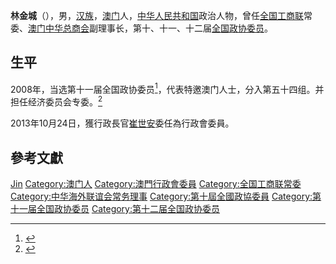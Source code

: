 '''林金城'''（{{bd|1949年|6月|}}）{{SLM}}，男，[[汉族|汉族]]，[[澳门|澳门]]人，[[中华人民共和国|中华人民共和国]]政治人物，曾任[[全国工商联|全国工商联]]常委、[[澳门中华总商会|澳门中华总商会]]副理事长，第十、十一、十二届[[全国政协委员|全国政协委员]]。

== 生平 ==
2008年，当选第十一届全国政协委员<ref>{{cite news|title=第十一届全国政协委员名单|url=http://www.indaa.com.cn/zt/2009qglh/zxzs/200903/t20090303_127573.html|accessdate=2013-04-09|newspaper=新华社北京1月25日电 中国人民政治协商会议第十一届全国委员会委员名单(共2237人，2008年1月25日政协第十届全国委员会常务委员会第二十次会议通过)|date=2008年1月25日|deadurl=yes|archiveurl=https://web.archive.org/web/20130928014403/http://www.indaa.com.cn/zt/2009qglh/zxzs/200903/t20090303_127573.html|archivedate=2013年9月28日}}</ref>，代表特邀澳门人士，分入第五十四组。并担任经济委员会专委。<ref>{{cite news|title=全国政协信息-林金城|url=http://www.cppcc.gov.cn/CMS/wylibary/showJcwyxtInfoWylibary.action?tabJcwyxt.guid=11W0020040&wytype=wjwy|accessdate=2013-04-11|newspaper=全国政协委员会|archive-date=2019-06-14|archive-url=https://web.archive.org/web/20190614011435/http://www.cppcc.gov.cn/CMS/wylibary/showJcwyxtInfoWylibary.action?tabJcwyxt.guid=11W0020040&wytype=wjwy|dead-url=no}}</ref>

2013年10月24日，獲行政長官[[崔世安|崔世安]]委任為行政會委員。

== 參考文獻 ==
{{reflist}}

{{中国政治人物小作品}}
{{Navboxes 
| title  = 林金城在[[中华海外联谊会|中华海外联谊会]]的职务
| list1  =
{{中华海外联谊会第三届理事会}}
{{中华海外联谊会第五届理事会}}
}}
{{Navboxes 
| title  = 林金城在[[中华全国工商业联合会|中华全国工商业联合会]]的职务
| list1  =
{{中华全国工商业联合会第九届执行委员会}}
{{中华全国工商业联合会第十届执行委员会}}
}}

{{Authority control}}
{{DEFAULTSORT:Lin林}}
[[Category:林姓|Jin]]
[[Category:澳门人|Category:澳门人]]
[[Category:澳門行政會委員|Category:澳門行政會委員]]
[[Category:全国工商联常委|Category:全国工商联常委]]
[[Category:中华海外联谊会常务理事|Category:中华海外联谊会常务理事]]
[[Category:第十屆全國政協委員|Category:第十屆全國政協委員]]
[[Category:第十一届全国政协委员|Category:第十一届全国政协委员]]
[[Category:第十二届全国政协委员|Category:第十二届全国政协委员]]